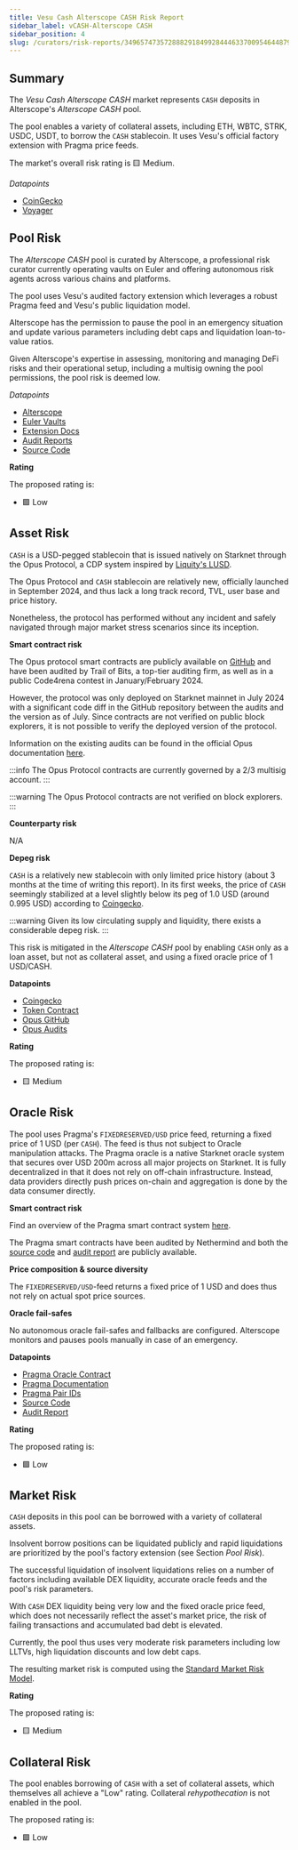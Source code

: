```yaml
---
title: Vesu Cash Alterscope CASH Risk Report
sidebar_label: vCASH-Alterscope CASH
sidebar_position: 4
slug: /curators/risk-reports/3496574735728882918499284446337009546448797063742922299223215375275805529443/cash
---
```




## Summary

The *Vesu Cash Alterscope CASH* market represents `CASH` deposits in Alterscope's *Alterscope CASH* pool.

The pool enables a variety of collateral assets, including ETH, WBTC, STRK, USDC, USDT, to borrow the `CASH` stablecoin. It uses Vesu's official factory extension with Pragma price feeds.

The market's overall risk rating is 🟨 Medium.

*Datapoints*

- [CoinGecko](https://www.coingecko.com/en/coins/opus-cash)
- [Voyager](https://voyager.online/contract/0x049d36570d4e46f48e99674bd3fcc84644ddd6b96f7c741b1562b82f9e004dc7)


## Pool Risk

The *Alterscope CASH* pool is curated by Alterscope, a professional risk curator currently operating vaults on Euler and offering autonomous risk agents across various chains and platforms.

The pool uses Vesu's audited factory extension which leverages a robust Pragma feed and Vesu's public liquidation model.

Alterscope has the permission to pause the pool in an emergency situation and update various parameters including debt caps and liquidation loan-to-value ratios. 

Given Alterscope's expertise in assessing, monitoring and managing DeFi risks and their operational setup, including a multisig owning the pool permissions, the pool risk is deemed low.

*Datapoints*

- [Alterscope](https://www.alterscope.org/)
- [Euler Vaults](https://www.explorer.euler.finance/?network=ethereum&entity%5B%5D=Alterscope)
- [Extension Docs](https://docs.vesu.xyz/)
- [Audit Reports](https://github.com/vesuxyz/security)
- [Source Code](https://github.com/vesuxyz/vesu-v1/blob/main/src/extension/default_extension_po.cairo)

**Rating**

The proposed rating is:

- 🟩 Low


## Asset Risk

`CASH` is a USD-pegged stablecoin that is issued natively on Starknet through the Opus Protocol, a CDP system inspired by [Liquity's LUSD](https://liquity.org).

The Opus Protocol and `CASH` stablecoin are relatively new, officially launched in September 2024, and thus lack a long track record, TVL, user base and price history.

Nonetheless, the protocol has performed without any incident and safely navigated through major market stress scenarios since its inception.

**Smart contract risk**

The Opus protocol smart contracts are publicly available on [GitHub](https://github.com/lindy-labs/opus_contracts) and have been audited by Trail of Bits, a top-tier auditing firm, as well as in a public Code4rena contest in January/February 2024.

However, the protocol was only deployed on Starknet mainnet in July 2024 with a significant code diff in the GitHub repository between the audits and the version as of July. Since contracts are not verified on public block explorers, it is not possible to verify the deployed version of the protocol.

Information on the existing audits can be found in the official Opus documentation [here](https://docs.opus.money/current/technical-documentation/security/external).

:::info
The Opus Protocol contracts are currently governed by a 2/3 multisig account.
:::

:::warning
The Opus Protocol contracts are not verified on block explorers.
:::

**Counterparty risk**

N/A

**Depeg risk**

`CASH` is a relatively new stablecoin with only limited price history (about 3 months at the time of writing this report). In its first weeks, the price of `CASH` seemingly stabilized at a level slightly below its peg of 1.0 USD (around 0.995 USD) according to [Coingecko](https://www.coingecko.com/en/coins/opus-cash).

:::warning
Given its low circulating supply and liquidity, there exists a considerable depeg risk. 
:::

This risk is mitigated in the *Alterscope CASH* pool by enabling `CASH` only as a loan asset, but not as collateral asset, and using a fixed oracle price of 1 USD/CASH.

**Datapoints**

- [Coingecko](https://www.coingecko.com/en/coins/opus-cash)
- [Token Contract](https://voyager.online/contract/0x498edfaf50ca5855666a700c25dd629d577eb9afccdf3b5977aec79aee55ada)
- [Opus GitHub](https://github.com/lindy-labs/opus_contracts)
- [Opus Audits](https://docs.opus.money/current/technical-documentation/security/external)

**Rating**

The proposed rating is:

- 🟨 Medium


## Oracle Risk

The pool uses Pragma's `FIXEDRESERVED/USD` price feed, returning a fixed price of 1 USD (per `CASH`). The feed is thus not subject to Oracle manipulation attacks.
The Pragma oracle is a native Starknet oracle system that secures over USD 200m across all major projects on Starknet.
It is fully decentralized in that it does not rely on off-chain infrastructure. Instead, data providers directly push prices on-chain and aggregation is done by the data consumer directly.

**Smart contract risk**

Find an overview of the Pragma smart contract system [here](https://github.com/Astraly-Labs/pragma-oracle?tab=readme-ov-file#overview).

The Pragma smart contracts have been audited by Nethermind and both the [source code](https://github.com/Astraly-Labs/pragma-oracle) and [audit report](https://github.com/astraly-labs/pragma-oracle/tree/main/audits) are publicly available.

**Price composition & source diversity**

The `FIXEDRESERVED/USD`-feed returns a fixed price of 1 USD and does thus not rely on actual spot price sources.

**Oracle fail-safes**

No autonomous oracle fail-safes and fallbacks are configured. Alterscope monitors and pauses pools manually in case of an emergency.

**Datapoints**

- [Pragma Oracle Contract](https://voyager.online/contract/0x02a85bd616f912537c50a49a4076db02c00b29b2cdc8a197ce92ed1837fa875b)
- [Pragma Documentation](https://docs.pragma.build/Resources/Cairo%201/data-feeds/consuming-data)
- [Pragma Pair IDs](https://docs.pragma.build/Resources/Cairo%201/data-feeds/supported-assets)
- [Source Code](https://github.com/Astraly-Labs/pragma-oracle)
- [Audit Report](https://github.com/astraly-labs/pragma-oracle/tree/main/audits)

**Rating**

The proposed rating is:

- 🟩 Low


## Market Risk

`CASH` deposits in this pool can be borrowed with a variety of collateral assets.

Insolvent borrow positions can be liquidated publicly and rapid liquidations are prioritized by the pool's factory extension (see Section *Pool Risk*).

The successful liquidation of insolvent liquidations relies on a number of factors including available DEX liquidity, accurate oracle feeds and the pool's risk parameters.

With `CASH` DEX liquidity being very low and the fixed oracle price feed, which does not necessarily reflect the asset's market price, the risk of failing transactions and accumulated bad debt is elevated.

Currently, the pool thus uses very moderate risk parameters including low LLTVs, high liquidation discounts and low debt caps.

The resulting market risk is computed using the [Standard Market Risk Model](https://docs.google.com/spreadsheets/d/1zU9IRKCX8xicSNd4UV78hMEw_rf-ZtGL/edit?usp=sharing&ouid=108086377410680948516&rtpof=true&sd=true).

**Rating**

The proposed rating is:

- 🟨 Medium


## Collateral Risk

The pool enables borrowing of `CASH` with a set of collateral assets, which themselves all achieve a "Low" rating. Collateral *rehypothecation* is not enabled in the pool. 

The proposed rating is:

- 🟩 Low